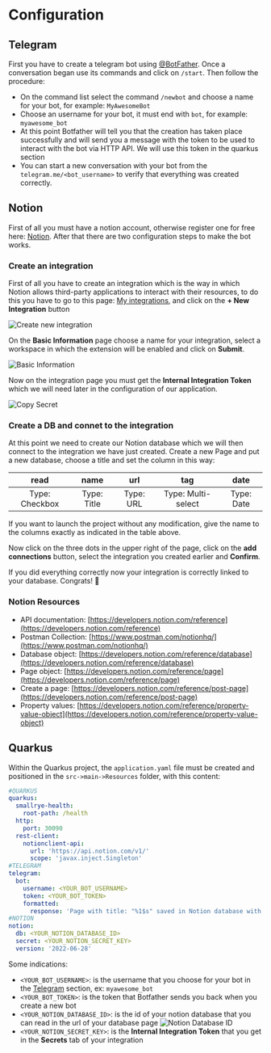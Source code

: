 # Configuration

## Telegram

First you have to create a telegram bot using [@BotFather](https://telegram.me/BotFather). Once a conversation began use its commands and click on `/start`. Then follow the procedure:
- On the command list select the command `/newbot` and choose a name for your bot, for example: `MyAwesomeBot`
- Choose an username for your bot, it must end with `bot`, for example: `myawesome_bot`
- At this point Botfather will tell you that the creation has taken place successfully and will send you a message with the token to be used to interact with the bot via HTTP API. We will use this token in the quarkus section
- You can start a new conversation with your bot from the `telegram.me/<bot_username>` to verify that everything was created correctly.

## Notion

First of all you must have a notion account, otherwise register one for free here: [Notion](https://www.notion.so/). After that there are two configuration steps to make the bot works.

### Create an integration

First of all you have to create an integration which is the way in which Notion allows third-party applications to interact with their resources, to do this you have to go to this page: [My integrations](https://www.notion.so/my-integrations), and click on the **+ New Integration** button

![Create new integration](images/configuration/create-new-integration.png "Create new integration")

On the **Basic Information** page choose a name for your integration, select a workspace in which the extension will be enabled and click on **Submit**. 

![Basic Information](images/configuration/basic-information.png "Basic Information")

Now on the integration page you must get the **Internal Integration Token** which we will need later in the configuration of our application. 

![Copy Secret](images/configuration/copy-secret.png "Copy Secret")

### Create a DB and connet to the integration

At this point we need to create our Notion database which we will then connect to the integration we have just created. Create a new Page and put a new database, choose a title and set the column in this way:

|      read      |     name    |    url    |         tag        |    date    |
|:--------------:|:-----------:|:---------:|:------------------:|:----------:|
| Type: Checkbox | Type: Title | Type: URL | Type: Multi-select | Type: Date |

If you want to launch the project without any modification, give the name to the columns exactly as indicated in the table above. 

Now click on the three dots in the upper right of the page, click on the **add connections** button, select the integration you created earlier and **Confirm**.

If you did everything correctly now your integration is correctly linked to your database. Congrats! 🥳

### Notion Resources

- API documentation: [https://developers.notion.com/reference](https://developers.notion.com/reference)
- Postman Collection: [https://www.postman.com/notionhq/](https://www.postman.com/notionhq/)
- Database object: [https://developers.notion.com/reference/database](https://developers.notion.com/reference/database)
- Page object: [https://developers.notion.com/reference/page](https://developers.notion.com/reference/page)
- Create a page: [https://developers.notion.com/reference/post-page](https://developers.notion.com/reference/post-page)
- Property values: [https://developers.notion.com/reference/property-value-object](https://developers.notion.com/reference/property-value-object)

## Quarkus

Within the Quarkus project, the `application.yaml` file must be created and positioned in the `src->main->Resources` folder, with this content:

```yaml
#QUARKUS
quarkus:
  smallrye-health:
    root-path: /health
  http:
    port: 30090
  rest-client:
    notionclient-api:
      url: 'https://api.notion.com/v1/'
      scope: 'javax.inject.Singleton'
#TELEGRAM
telegram:
  bot:
    username: <YOUR_BOT_USERNAME>
    token: <YOUR_BOT_TOKEN>
    formatted:
      response: 'Page with title: "%1$s" saved in Notion database with tags: %2$s'
#NOTION
notion:
  db: <YOUR_NOTION_DATABASE_ID>
  secret: <YOUR_NOTION_SECRET_KEY>
  version: '2022-06-28'
```

Some indications:

- `<YOUR_BOT_USERNAME>`: is the username that you choose for your bot in the [Telegram](#telegram) section, ex: `myawesome_bot`
- `<YOUR_BOT_TOKEN>`: is the token that Botfather sends you back when you create a new bot
- `<YOUR_NOTION_DATABASE_ID>`: is the id of your notion database that you can read in the url of your database page
  ![Notion Database ID](images/configuration/notion-database-id.png "Notion Database ID")
- `<YOUR_NOTION_SECRET_KEY>`: is the **Internal Integration Token** that you get in the **Secrets** tab of your integration